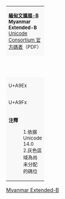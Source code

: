 {| border="1" cellspacing="0" cellpadding="5" class="wikitable nounderlines" style="border-collapse:collapse;background:#FFFFFF;font-size:large;text-align:center"
| colspan="17" style="background:#F8F8F8;font-size:small"| '''[[緬甸文擴展-B]]'''<br />'''Myanmar Extended-B'''{{ref label|UA9E0_as_of_Unicode_version|1}}{{ref label|UA9E0_grey|2}}<br />[http://www.unicode.org/charts/PDF/UA9E0.pdf Unicode Consortium 官方碼表]（PDF）
|- style="background:#F8F8F8;font-size:small"
| style="width:45pt" | &nbsp; || style="width:20pt"  | 0 || style="width:20pt"  | 1 || style="width:20pt"  | 2 || style="width:20pt"  | 3 || style="width:20pt"  | 4 || style="width:20pt"  | 5 || style="width:20pt"  | 6 || style="width:20pt"  | 7 || style="width:20pt"  | 8 || style="width:20pt"  | 9 || style="width:20pt"  | A || style="width:20pt"  | B || style="width:20pt"  | C || style="width:20pt"  | D || style="width:20pt"  | E || style="width:20pt"  | F
|-
| style="background:#F8F8F8;font-size:small"| U+A9Ex
| title="U+A9E0: MYANMAR LETTER SHAN GHA" | {{Script/shn-Mymr| &#xA9E0;}}
| title="U+A9E1: MYANMAR LETTER SHAN CHA" | {{Script/shn-Mymr| &#xA9E1;}}
| title="U+A9E2: MYANMAR LETTER SHAN JHA" | {{Script/shn-Mymr| &#xA9E2;}}
| title="U+A9E3: MYANMAR LETTER SHAN NNA" | {{Script/shn-Mymr| &#xA9E3;}}
| title="U+A9E4: MYANMAR LETTER SHAN BHA" | {{Script/shn-Mymr| &#xA9E4;}}
| title="U+A9E5: MYANMAR SIGN SHAN SAW" | {{Script/shn-Mymr| &#xA9E5;}}
| title="U+A9E6: MYANMAR MODIFIER LETTER SHAN REDUPLICATION" | {{Script/shn-Mymr| &#xA9E6;}}
| title="U+A9E7: MYANMAR LETTER TAI LAING NYA" | {{Script/shn-Mymr| &#xA9E7;}}
| title="U+A9E8: MYANMAR LETTER TAI LAING FA" | {{Script/shn-Mymr| &#xA9E8;}}
| title="U+A9E9: MYANMAR LETTER TAI LAING GA" | {{Script/shn-Mymr| &#xA9E9;}}
| title="U+A9EA: MYANMAR LETTER TAI LAING GHA" | {{Script/shn-Mymr| &#xA9EA;}}
| title="U+A9EB: MYANMAR LETTER TAI LAING JA" | {{Script/shn-Mymr| &#xA9EB;}}
| title="U+A9EC: MYANMAR LETTER TAI LAING JHA" | {{Script/shn-Mymr| &#xA9EC;}}
| title="U+A9ED: MYANMAR LETTER TAI LAING DDA" | {{Script/shn-Mymr| &#xA9ED;}}
| title="U+A9EE: MYANMAR LETTER TAI LAING DDHA" | {{Script/shn-Mymr| &#xA9EE;}}
| title="U+A9EF: MYANMAR LETTER TAI LAING NNA" | {{Script/shn-Mymr| &#xA9EF;}}
|-
| style="background:#F8F8F8;font-size:small"| U+A9Fx
| title="U+A9F0: MYANMAR TAI LAING DIGIT ZERO" | {{Script/shn-Mymr| &#xA9F0;}}
| title="U+A9F1: MYANMAR TAI LAING DIGIT ONE" | {{Script/shn-Mymr| &#xA9F1;}}
| title="U+A9F2: MYANMAR TAI LAING DIGIT TWO" | {{Script/shn-Mymr| &#xA9F2;}}
| title="U+A9F3: MYANMAR TAI LAING DIGIT THREE" | {{Script/shn-Mymr| &#xA9F3;}}
| title="U+A9F4: MYANMAR TAI LAING DIGIT FOUR" | {{Script/shn-Mymr| &#xA9F4;}}
| title="U+A9F5: MYANMAR TAI LAING DIGIT FIVE" | {{Script/shn-Mymr| &#xA9F5;}}
| title="U+A9F6: MYANMAR TAI LAING DIGIT SIX" | {{Script/shn-Mymr| &#xA9F6;}}
| title="U+A9F7: MYANMAR TAI LAING DIGIT SEVEN" | {{Script/shn-Mymr| &#xA9F7;}}
| title="U+A9F8: MYANMAR TAI LAING DIGIT EIGHT" | {{Script/shn-Mymr| &#xA9F8;}}
| title="U+A9F9: MYANMAR TAI LAING DIGIT NINE" | {{Script/shn-Mymr| &#xA9F9;}}
| title="U+A9FA: MYANMAR LETTER TAI LAING LLA" | {{Script/shn-Mymr| &#xA9FA;}}
| title="U+A9FB: MYANMAR LETTER TAI LAING DA" | {{Script/shn-Mymr| &#xA9FB;}}
| title="U+A9FC: MYANMAR LETTER TAI LAING DHA" | {{Script/shn-Mymr| &#xA9FC;}}
| title="U+A9FD: MYANMAR LETTER TAI LAING BA" | {{Script/shn-Mymr| &#xA9FD;}}
| title="U+A9FE: MYANMAR LETTER TAI LAING BHA" | {{Script/shn-Mymr| &#xA9FE;}}
| title="Reserved" style="background-color:#CCCCCC;" |  
|-
| colspan="17" style="background:#F8F8F8;font-size:small;text-align:left"| '''注釋'''
:1.{{note|UA9E0_as_of_Unicode_version}}依据Unicode 14.0
:2.{{note|UA9E0_grey}}灰色區域為尚未分配的碼位
|}<noinclude>
{{Documentation|Template:Unicode chart/block documentation}}
[[Category:Unicode模板|Myanmar Extended-B]]
</noinclude>